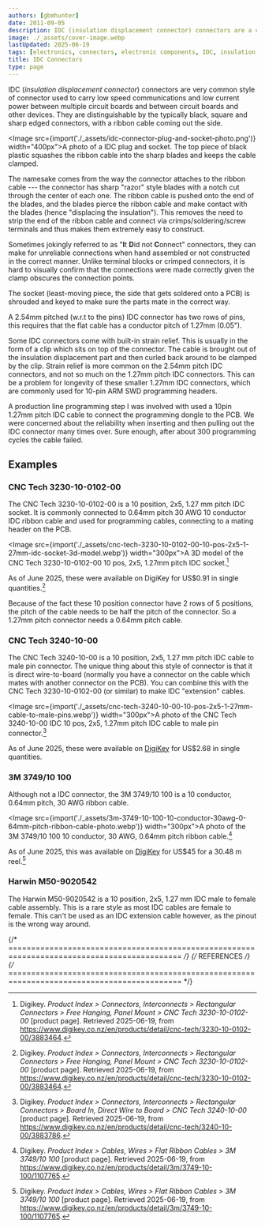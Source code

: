 ```yaml
---
authors: [gbmhunter]
date: 2011-09-05
description: IDC (insulation displacement connector) connectors are a common style of connector used to carry low speed communications and low current power between multiple circuit boards and between circuit boards and other devices. They are distinguishable by the typically black, square and sharp edged connectors, with a ribbon cable coming out the side.
image: ./_assets/cover-image.webp
lastUpdated: 2025-06-19
tags: [electronics, connectors, electronic components, IDC, insulation displacement connector, programming, programming headers, ribbon cable]
title: IDC Connectors
type: page
---
```


IDC (_insulation displacement connector_) connectors are very common style of connector used to carry low speed communications and low current power between multiple circuit boards and between circuit boards and other devices. They are distinguishable by the typically black, square and sharp edged connectors, with a ribbon cable coming out the side.

<Image src={import('./_assets/idc-connector-plug-and-socket-photo.png')} width="400px">A photo of a IDC plug and socket. The top piece of black plastic squashes the ribbon cable into the sharp blades and keeps the cable clamped.</Image>

The namesake comes from the way the connector attaches to the ribbon cable --- the connector has sharp "razor" style blades with a notch cut through the center of each one. The ribbon cable is pushed onto the end of the blades, and the blades pierce the ribbon cable and make contact with the blades (hence "displacing the insulation"). This removes the need to strip the end of the ribbon cable and connect via crimps/soldering/screw terminals and thus makes them extremely easy to construct.

Sometimes jokingly referred to as "**I**t **D**id not **C**onnect" connectors, they can make for unreliable connections when hand assembled or not constructed in the correct manner. Unlike terminal blocks or crimped connectors, it is hard to visually confirm that the connections were made correctly given the clamp obscures the connection points.

The socket (least-moving piece, the side that gets soldered onto a PCB) is shrouded and keyed to make sure the parts mate in the correct way.

A 2.54mm pitched (w.r.t to the pins) IDC connector has two rows of pins, this requires that the flat cable has a conductor pitch of 1.27mm (0.05").

Some IDC connectors come with built-in strain relief. This is usually in the form of a clip which sits on top of the connector. The cable is brought out of the insulation displacement part and then curled back around to be clamped by the clip. Strain relief is more common on the 2.54mm pitch IDC connectors, and not so much on the 1.27mm pitch IDC connectors. This can be a problem for longevity of these smaller 1.27mm IDC connectors, which are commonly used for 10-pin ARM SWD programming headers.

<Aside type="note">
A production line programming step I was involved with used a 10pin 1.27mm pitch IDC cable to connect the programming dongle to the PCB. We were concerned about the reliability when inserting and then pulling out the IDC connector many times over. Sure enough, after about 300 programming cycles the cable failed.
</Aside>

## Examples

### CNC Tech 3230-10-0102-00

The CNC Tech 3230-10-0102-00 is a 10 position, 2x5, 1.27 mm pitch IDC socket. It is commonly connected to 0.64mm pitch 30 AWG 10 conductor IDC ribbon cable and used for programming cables, connecting to a mating header on the PCB.

<Image src={import('./_assets/cnc-tech-3230-10-0102-00-10-pos-2x5-1-27mm-idc-socket-3d-model.webp')} width="300px">A 3D model of the CNC Tech 3230-10-0102-00 10 pos, 2x5, 1.27mm pitch IDC socket.[^digikey-cnc-tech-3230-10-0102-00]</Image>

As of June 2025, these were available on DigiKey for US$0.91 in single quantities.[^digikey-cnc-tech-3230-10-0102-00]

<Aside type="note">
Because of the fact these 10 position connector have 2 rows of 5 positions, the pitch of the cable needs to be half the pitch of the connector. So a 1.27mm pitch connector needs a 0.64mm pitch cable.
</Aside>

### CNC Tech 3240-10-00

The CNC Tech 3240-10-00 is a 10 position, 2x5, 1.27 mm pitch IDC cable to male pin connector. The unique thing about this style of connector is that it is direct wire-to-board (normally you have a connector on the cable which mates with another connector on the PCB). You can combine this with the CNC Tech 3230-10-0102-00 (or similar) to make IDC "extension" cables.

<Image src={import('./_assets/cnc-tech-3240-10-00-10-pos-2x5-1-27mm-cable-to-male-pins.webp')} width="300px">A photo of the CNC Tech 3240-10-00 IDC 10 pos, 2x5, 1.27mm pitch IDC cable to male pin connector.[^digikey-cnc-tech-3240-10-00]</Image>

As of June 2025, these were available on [DigiKey](https://www.digikey.co.nz/en/products/detail/cnc-tech/3240-10-00/3883786) for US$2.68 in single quantities.

### 3M 3749/10 100

Although not a IDC connector, the 3M 3749/10 100 is a 10 conductor, 0.64mm pitch, 30 AWG ribbon cable.

<Image src={import('./_assets/3m-3749-10-100-10-conductor-30awg-0-64mm-pitch-ribbon-cable-photo.webp')} width="300px">A photo of the 3M 3749/10 100 10 conductor, 30 AWG, 0.64mm pitch ribbon cable.[^digikey-3m-3749-10-100]</Image>

As of June 2025, this was available on [DigiKey](https://www.digikey.co.nz/en/products/detail/3m/3749-10-100/1107765) for US$45 for a 30.48 m reel.[^digikey-3m-3749-10-100]

### Harwin M50-9020542

The Harwin M50-9020542 is a 10 position, 2x5, 1.27 mm IDC male to female cable assembly. This is a rare style as most IDC cables are female to female. This can't be used as an IDC extension cable however, as the pinout is the wrong way around.

{/* ============================================================================================ */}
{/* REFERENCES */}
{/* ============================================================================================ */}

[^digikey-cnc-tech-3230-10-0102-00]: Digikey. _Product Index > Connectors, Interconnects > Rectangular Connectors > Free Hanging, Panel Mount > CNC Tech 3230-10-0102-00_ [product page]. Retrieved 2025-06-19, from https://www.digikey.co.nz/en/products/detail/cnc-tech/3230-10-0102-00/3883464.
[^digikey-cnc-tech-3240-10-00]: Digikey. _Product Index > Connectors, Interconnects > Rectangular Connectors > Board In, Direct Wire to Board > CNC Tech 3240-10-00_ [product page]. Retrieved 2025-06-19, from https://www.digikey.co.nz/en/products/detail/cnc-tech/3240-10-00/3883786.
[^digikey-3m-3749-10-100]: Digikey. _Product Index > Cables, Wires > Flat Ribbon Cables > 3M 3749/10 100_ [product page]. Retrieved 2025-06-19, from https://www.digikey.co.nz/en/products/detail/3m/3749-10-100/1107765.
